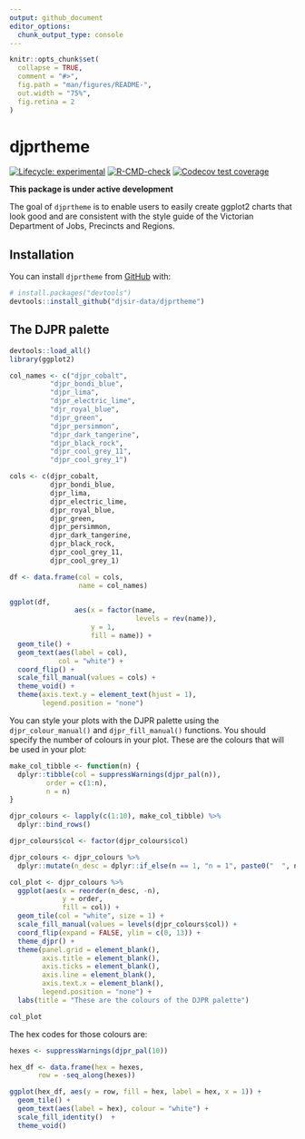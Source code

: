 ```yaml
---
output: github_document
editor_options: 
  chunk_output_type: console
---
```


<!-- README.md is generated from README.Rmd. Please edit that file -->

```r
knitr::opts_chunk$set(
  collapse = TRUE,
  comment = "#>",
  fig.path = "man/figures/README-",
  out.width = "75%",
  fig.retina = 2
)
```

# djprtheme

<!-- badges: start -->

[![Lifecycle: experimental](https://img.shields.io/badge/lifecycle-experimental-orange.svg)](https://lifecycle.r-lib.org/articles/stages.html#experimental) [![R-CMD-check](https://github.com/djpr-data/djprtheme/workflows/R-CMD-check/badge.svg)](https://github.com/djpr-data/djprtheme/actions) [![Codecov test coverage](https://codecov.io/gh/djpr-data/djprtheme/branch/main/graph/badge.svg)](https://codecov.io/gh/djpr-data/djprtheme?branch=main)

<!-- badges: end -->

**This package is under active development**

The goal of `djprtheme` is to enable users to easily create ggplot2 charts that look good and are consistent with the style guide of the Victorian Department of Jobs, Precincts and Regions.

## Installation

You can install `djprtheme` from [GitHub](https://github.com/) with:

```r
# install.packages("devtools")
devtools::install_github("djsir-data/djprtheme")
```

## The DJPR palette

```r
devtools::load_all()
library(ggplot2)

col_names <- c("djpr_cobalt",
          "djpr_bondi_blue",
          "djpr_lima",
          "djpr_electric_lime",
          "djr_royal_blue",
          "djpr_green",
          "djpr_persimmon",
          "djpr_dark_tangerine",
          "djpr_black_rock",
          "djpr_cool_grey_11",
          "djpr_cool_grey_1")

cols <- c(djpr_cobalt,
          djpr_bondi_blue,
          djpr_lima,
          djpr_electric_lime,
          djpr_royal_blue,
          djpr_green,
          djpr_persimmon,
          djpr_dark_tangerine,
          djpr_black_rock,
          djpr_cool_grey_11,
          djpr_cool_grey_1)

df <- data.frame(col = cols,
                 name = col_names)

ggplot(df,
                aes(x = factor(name, 
                               levels = rev(name)),
                    y = 1,
                    fill = name)) +
  geom_tile() +
  geom_text(aes(label = col),
            col = "white") +
  coord_flip() +
  scale_fill_manual(values = cols) +
  theme_void() +
  theme(axis.text.y = element_text(hjust = 1),
        legend.position = "none")

```

You can style your plots with the DJPR palette using the `djpr_colour_manual()` and `djpr_fill_manual()` functions. You should specify the number of colours in your plot. These are the colours that will be used in your plot:

```r
make_col_tibble <- function(n) {
  dplyr::tibble(col = suppressWarnings(djpr_pal(n)),
         order = c(1:n),
         n = n)
}

djpr_colours <- lapply(c(1:10), make_col_tibble) %>%
  dplyr::bind_rows()

djpr_colours$col <- factor(djpr_colours$col)

djpr_colours <- djpr_colours %>%
  dplyr::mutate(n_desc = dplyr::if_else(n == 1, "n = 1", paste0("  ", n)))

col_plot <- djpr_colours %>%
  ggplot(aes(x = reorder(n_desc, -n), 
             y = order, 
             fill = col)) +
  geom_tile(col = "white", size = 1) +
  scale_fill_manual(values = levels(djpr_colours$col)) +
  coord_flip(expand = FALSE, ylim = c(0, 13)) +
  theme_djpr() +
  theme(panel.grid = element_blank(),
        axis.title = element_blank(),
        axis.ticks = element_blank(),
        axis.line = element_blank(),
        axis.text.x = element_blank(),
        legend.position = "none") +
  labs(title = "These are the colours of the DJPR palette")

col_plot
```

The hex codes for those colours are:

```r
hexes <- suppressWarnings(djpr_pal(10))

hex_df <- data.frame(hex = hexes,
       row = -seq_along(hexes))

ggplot(hex_df, aes(y = row, fill = hex, label = hex, x = 1)) +
  geom_tile() +
  geom_text(aes(label = hex), colour = "white") +
  scale_fill_identity()  +
  theme_void()

```
